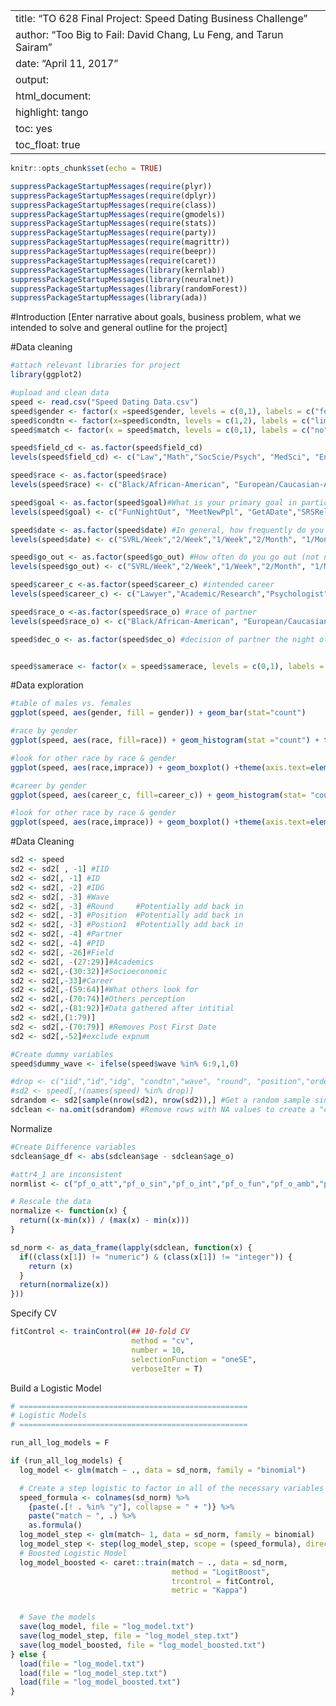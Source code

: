 
---
title: "TO 628 Final Project: Speed Dating Business Challenge"
author: "Too Big to Fail: David Chang, Lu Feng, and Tarun Sairam"
date: "April 11, 2017"
output:
  html_document:
    highlight: tango
    toc: yes
    toc_float: true
---

```r
knitr::opts_chunk$set(echo = TRUE)
```
```r
suppressPackageStartupMessages(require(plyr))
suppressPackageStartupMessages(require(dplyr))
suppressPackageStartupMessages(require(class))
suppressPackageStartupMessages(require(gmodels))
suppressPackageStartupMessages(require(stats))
suppressPackageStartupMessages(require(party))
suppressPackageStartupMessages(require(magrittr))
suppressPackageStartupMessages(require(beepr))
suppressPackageStartupMessages(require(caret))
suppressPackageStartupMessages(library(kernlab))
suppressPackageStartupMessages(library(neuralnet))
suppressPackageStartupMessages(library(randomForest))
suppressPackageStartupMessages(library(ada))

```

#Introduction
[Enter narrative about goals, business problem, what we intended to solve and general outline for the project]


#Data cleaning
```r
#attach relevant libraries for project
library(ggplot2)
```


```r
#upload and clean data
speed <- read.csv("Speed Dating Data.csv")
speed$gender <- factor(x =speed$gender, levels = c(0,1), labels = c("female", "male"))
speed$condtn <- factor(x=speed$condtn, levels = c(1,2), labels = c("limited", "extensive"))
speed$match <- factor(x = speed$match, levels = c(0,1), labels = c("no", "yes"))

speed$field_cd <- as.factor(speed$field_cd)
levels(speed$field_cd) <- c("Law","Math","SocScie/Psych", "MedSci", "Engineering", "English", "History", "Business", "Education", "Bio","SocialWork","Undergrad", "PoliSci", "Film","FineArts","Lang","Architecture","Other")

speed$race <- as.factor(speed$race)
levels(speed$race) <- c("Black/African-American", "European/Caucasian-American", "Latino/Hispanic-American", "Asian/Pacific Islander/Asian-American", "Native-American", "Other")

speed$goal <- as.factor(speed$goal)#What is your primary goal in participating in this event?
levels(speed$goal) <- c("FunNightOut", "MeetNewPpl", "GetADate","SRSRelationship", "ToSayIDidIt","Other")

speed$date <- as.factor(speed$date) #In general, how frequently do you go on dates?
levels(speed$date) <- c("SVRL/Week","2/Week","1/Week","2/Month", "1/Month", "SVRL/Year", "AlmostNever")

speed$go_out <- as.factor(speed$go_out) #How often do you go out (not necessarily on dates)?
levels(speed$go_out) <- c("SVRL/Week","2/Week","1/Week","2/Month", "1/Month", "SVRL/Year", "AlmostNever")

speed$career_c <-as.factor(speed$career_c) #intended career
levels(speed$career_c) <- c("Lawyer","Academic/Research","Psychologist","DocMed", "Engineer", "Entertainment", "Banking/Consulting", "RealEstate","IntlAffairs","Undecided","SocialWork","SpeechPath","Politics", "ProSports", "Other", "Journalism", "Architecture")

speed$race_o <-as.factor(speed$race_o) #race of partner
levels(speed$race_o) <- c("Black/African-American", "European/Caucasian-American", "Latino/Hispanic-American", "Asian/Pacific Islander/Asian-American", "Native-American")

speed$dec_o <- as.factor(speed$dec_o) #decision of partner the night of event - not sure what this means


speed$samerace <- factor(x = speed$samerace, levels = c(0,1), labels = c("no", "yes"))


```

#Data exploration

```r
#table of males vs. females
ggplot(speed, aes(gender, fill = gender)) + geom_bar(stat="count")

#race by gender
ggplot(speed, aes(race, fill=race)) + geom_histogram(stat ="count") + theme(axis.text=element_text(size=9), axis.text.x = element_text(angle=90, vjust=0.5, hjust=1)) + facet_wrap(~gender)

#look for other race by race & gender
ggplot(speed, aes(race,imprace)) + geom_boxplot() +theme(axis.text=element_text(size=9), axis.text.x = element_text(angle=90, vjust=0.5, hjust=1))

#career by gender
ggplot(speed, aes(career_c, fill=career_c)) + geom_histogram(stat= "count") + facet_wrap(~gender) + theme(axis.text.x = element_text(angle = 90, vjust = 0.5, hjust=1)) + xlab("Career") + ggtitle("Distribution of Career by Gender")

#look for other race by race & gender
ggplot(speed, aes(race,imprace)) + geom_boxplot() +theme(axis.text=element_text(size=9), axis.text.x = element_text(angle=90, vjust=0.5, hjust=1))

```

#Data Cleaning
```r
sd2 <- speed
sd2 <- sd2[ , -1] #IID  
sd2 <- sd2[, -1] #ID  
sd2 <- sd2[, -2] #IDG
sd2 <- sd2[, -3] #Wave
sd2 <- sd2[, -3] #Round     #Potentially add back in
sd2 <- sd2[, -3] #Position  #Potentially add back in
sd2 <- sd2[, -3] #Postion1  #Potentially add back in
sd2 <- sd2[, -4] #Partner
sd2 <- sd2[, -4] #PID
sd2 <- sd2[, -26]#Field     
sd2 <- sd2[, -(27:29)]#Academics
sd2 <- sd2[,-(30:32)]#Socioeconomic
sd2 <- sd2[,-33]#Career
sd2 <- sd2[,-(59:64)]#What others look for
sd2 <- sd2[,-(70:74)]#Others perception
sd2 <- sd2[,-(81:92)]#Data gathered after intitial
sd2 <- sd2[,(1:79)]
sd2 <- sd2[,-(70:79)] #Removes Post First Date
sd2 <- sd2[,-52]#exclude expnum

#Create dummy variables
speed$dummy_wave <- ifelse(speed$wave %in% 6:9,1,0)

#drop <- c("iid","id","idg", "condtn","wave", "round", "position","order","partner", "pid","field","from","career","tuition","length","numdat_2")
#sd2 <- speed[,!(names(speed) %in% drop)]
sdrandom <- sd2[sample(nrow(sd2), nrow(sd2)),] #Get a random sample since the data is organized by participant
sdclean <- na.omit(sdrandom) #Remove rows with NA values to create a "clean" set
```
Normalize
```r
#Create Difference variables
sdclean$age_df <- abs(sdclean$age - sdclean$age_o)

#attr4_1 are inconsistent
normlist <- c("pf_o_att","pf_o_sin","pf_o_int","pf_o_fun","pf_o_amb","pf_o_sha","attr_o","sinc_o","intel_o","fun_o"    ,"amb_o","shar_o","like_o","prob_o","met_o","attr1_1","sinc1_1","intel1_1","fun1_1","amb1_1","shar1_1","attr4_1","sinc4_1","intel4_1","fun4_1",   "amb4_1","shar4_1","attr2_1","sinc2_1","intel2_1","fun2_1","amb2_1","shar2_1","attr3_1","sinc3_1","fun3_1","intel3_1","amb3_1","attr5_1"  ,"sinc5_1","intel5_1","fun5_1","amb5_1","attr","sinc","intel","fun","amb","shar","like","prob","attr1_s","sinc1_s","intel1_s","fun1_s" ,"amb1_s","shar1_s","attr3_s","sinc3_s","intel3_s","fun3_s","amb3_s","satis_2","attr7_2","sinc7_2","intel7_2","fun7_2","amb7_2","shar7_2"  ,"attr1_2","sinc1_2","fun2_2","amb2_2","shar2_2","attr3_2","sinc3_2","intel3_2","fun3_2","amb3_2","attr5_2","sinc5_2","intel5_2","fun5_2"   ,"amb5_2","attr1_3","sinc1_3","intel1_3","fun1_3","amb1_3","shar1_3","attr7_3","sinc7_3","intel7_3","fun7_3","amb7_3" ,"shar7_3","attr4_3","sinc4_3","intel4_3","fun4_3","amb4_3","shar4_3","attr2_3","sinc2_3","intel2_3","fun2_3","amb2_3","shar2_3"  ,"attr3_3","sinc3_3","intel3_3","fun3_3","amb3_3","attr5_3","sinc5_3","intel5_3","fun5_3","amb5_3", "age_df")

# Rescale the data
normalize <- function(x) {
  return((x-min(x)) / (max(x) - min(x)))
}

sd_norm <- as_data_frame(lapply(sdclean, function(x) {
  if((class(x[1]) != "numeric") & (class(x[1]) != "integer")) {
    return (x)
  }
  return(normalize(x))
}))
```

Specify CV
```r
fitControl <- trainControl(## 10-fold CV
                           method = "cv",
                           number = 10,
                           selectionFunction = "oneSE",
                           verboseIter = T)

```


Build a Logistic Model

```r
# ===================================================
# Logistic Models
# ===================================================

run_all_log_models = F

if (run_all_log_models) {
  log_model <- glm(match ~ ., data = sd_norm, family = "binomial")

  # Create a step logistic to factor in all of the necessary variables
  speed_formula <- colnames(sd_norm) %>%
    {paste(.[! . %in% "y"], collapse = " + ")} %>%
    paste("match ~ ", .) %>%
    as.formula()
  log_model_step <- glm(match~ 1, data = sd_norm, family = binomial)
  log_model_step <- step(log_model_step, scope = (speed_formula), direction = "forward")
  # Boosted Logistic Model
  log_model_boosted <- caret::train(match ~ ., data = sd_norm,
                                    method = "LogitBoost",
                                    trcontrol = fitControl,
                                    metric = "Kappa")


  # Save the models
  save(log_model, file = "log_model.txt")
  save(log_model_step, file = "log_model_step.txt")
  save(log_model_boosted, file = "log_model_boosted.txt")
} else {
  load(file = "log_model.txt")
  load(file = "log_model_step.txt")
  load(file = "log_model_boosted.txt")
}
```
